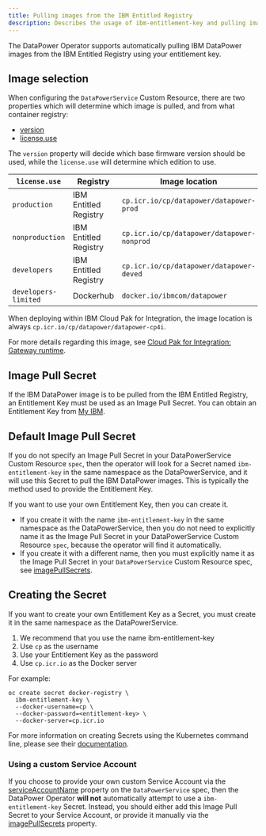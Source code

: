 ```yaml
---
title: Pulling images from the IBM Entitled Registry
description: Describes the usage of ibm-entitlement-key and pulling images from the IBM Entitled Registry
---
```


<PageDescription>

The DataPower Operator supports automatically pulling IBM DataPower images from the IBM Entitled Registry using your entitlement key.

</PageDescription>

## Image selection

When configuring the `DataPowerService` Custom Resource, there are two properties which will determine which image is pulled, and from what container registry:

- [version](/apis/datapowerservice/spec#version)
- [license.use](/apis/datapowerservice/spec#license)

The `version` property will decide which base firmware version should be used, while the `license.use` will determine which edition to use.

|`license.use`       |Registry             |Image location                            |
|--------------------|---------------------|------------------------------------------|
|`production`        |IBM Entitled Registry|`cp.icr.io/cp/datapower/datapower-prod`   |
|`nonproduction`     |IBM Entitled Registry|`cp.icr.io/cp/datapower/datapower-nonprod`|
|`developers`        |IBM Entitled Registry|`cp.icr.io/cp/datapower/datapower-deved`  |
|`developers-limited`|Dockerhub            |`docker.io/ibmcom/datapower`              |

<InlineNotification>

When deploying within IBM Cloud Pak for Integration, the image location is always `cp.icr.io/cp/datapower/datapower-cp4i`.

For more details regarding this image, see [Cloud Pak for Integration: Gateway runtime](https://www.ibm.com/support/knowledgecenter/SS9H2Y_10.0/com.ibm.dp.doc/icp4i.html).

</InlineNotification>

## Image Pull Secret

If the IBM DataPower image is to be pulled from the IBM Entitled Registry, an Entitlement Key must be used as an Image Pull Secret. You can obtain an Entitlement Key from [My IBM](https://myibm.ibm.com/products-services/containerlibrary).

## Default Image Pull Secret

If you do not specify an Image Pull Secret in your DataPowerService Custom Resource `spec`, then the operator will look for a Secret named `ibm-entitlement-key` in the same namespace as the DataPowerService, and it will use this Secret to pull the IBM DataPower images. This is typically the method used to provide the Entitlement Key.

If you want to use your own Entitlement Key, then you can create it.

- If you create it with the name `ibm-entitlement-key` in the same namespace as the DataPowerService, then you do not need to explicitly name it as the Image Pull Secret in your DataPowerService Custom Resource `spec`, because the operator will find it automatically.
- If you create it with a different name, then you must explicitly name it as the Image Pull Secret in your `DataPowerService` Custom Resource spec, see [imagePullSecrets](/apis/datapowerservice/v1beta3#imagepullsecrets).

## Creating the Secret

If you want to create your own Entitlement Key as a Secret, you must create it in the same namespace as the DataPowerService.

1. We recommend that you use the name ibm-entitlement-key
2. Use `cp` as the username
3. Use your Entitlement Key as the password
4. Use `cp.icr.io` as the Docker server

For example:

```
oc create secret docker-registry \
  ibm-entitlement-key \
  --docker-username=cp \
  --docker-password=<entitlement-key> \
  --docker-server=cp.icr.io
```

For more information on creating Secrets using the Kubernetes command line, please see their [documentation](https://kubernetes.io/docs/tasks/configure-pod-container/pull-image-private-registry/#create-a-secret-by-providing-credentials-on-the-command-line).

### Using a custom Service Account

If you choose to provide your own custom Service Account via the [serviceAccountName](/apis/datapowerservice/spec#serviceaccountname) property on the `DataPowerService` spec, then the DataPower Operator **will not** automatically attempt to use a `ibm-entitlement-key` Secret. Instead, you should either add this Image Pull Secret to your Service Account, or provide it manually via the [imagePullSecrets](/apis/datapowerservice/spec#imagepullsecrets) property.
